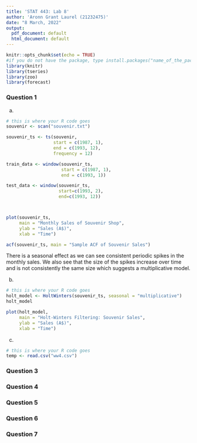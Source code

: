 ```yaml
---
title: 'STAT 443: Lab 8'
author: 'Aronn Grant Laurel (21232475)'
date: "8 March, 2022"
output:
  pdf_document: default
  html_document: default
---
```


```r
knitr::opts_chunk$set(echo = TRUE)
#if you do not have the package, type install.packages("name_of_the_package")
library(knitr)
library(tseries)
library(zoo)
library(forecast)
```

### Question 1

(a) 

```r
# this is where your R code goes
souvenir <- scan("souvenir.txt")

souvenir_ts <- ts(souvenir,
                  start = c(1987, 1),
                  end = c(1993, 12),
                  frequency = 12)

train_data <- window(souvenir_ts, 
                     start = c(1987, 1),
                     end = c(1993, 1))

test_data <- window(souvenir_ts,
                    start=c(1993, 2),
                    end=c(1993, 12))



plot(souvenir_ts, 
     main = "Monthly Sales of Souvenir Shop", 
     ylab = "Sales (A$)",
     xlab = "Time")

acf(souvenir_ts, main = "Sample ACF of Souvenir Sales")


```
There is a seasonal effect as we can see consistent periodic spikes in the monthly sales. We also see that
the size of the spikes increase over time and is not consistently the same size which suggests a multiplicative
model.


(b)

```r
# this is where your R code goes
holt_model <- HoltWinters(souvenir_ts, seasonal = "multiplicative")
holt_model

plot(holt_model,
     main = "Holt-Winters Filtering: Souvenir Sales",
     ylab = "Sales (A$)",
     xlab = "Time")
```


(c)

```r
# this is where your R code goes
temp <- read.csv("ww4.csv")

```



### Question 3
### Question 4
### Question 5
### Question 6
### Question 7